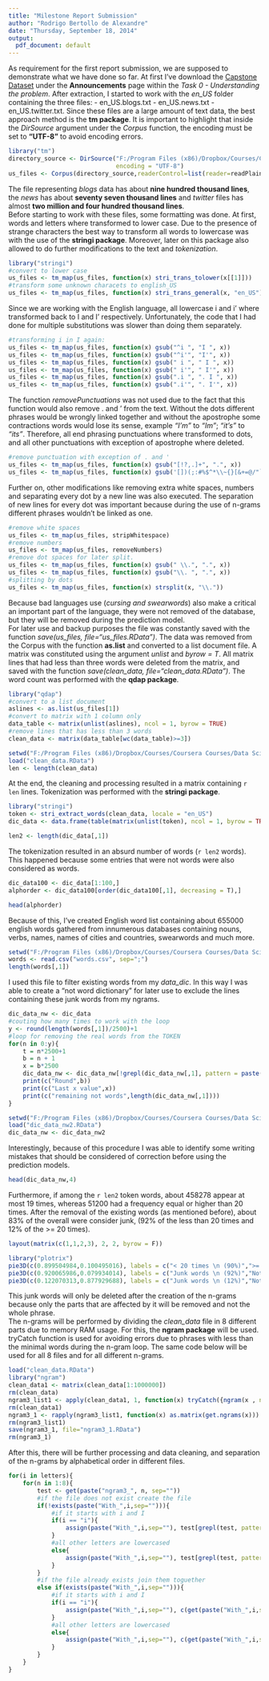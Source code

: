 ---
title: "Milestone Report Submission"
author: "Rodrigo Bertollo de Alexandre"
date: "Thursday, September 18, 2014"
output:
  pdf_document: default
---

As requirement for the first report submission, we are supposed to demonstrate what we have done so far.
At first I've download the [Capstone Dataset]( https://d396qusza40orc.cloudfront.net/dsscapstone/dataset/Coursera-SwiftKey.zip) under the **Announcements** page within the *Task 0 - Understanding the problem*. After extraction, I started to work with the *en_US* folder containing the three files:
- en_US.blogs.txt
- en_US.news.txt
- en_US.twitter.txt.
Since these files are a large amount of text data, the best approach method is the **tm package**. It is important to highlight that inside the *DirSource* argument under the *Corpus* function, the encoding must be set to **"UTF-8"** to avoid encoding errors.
```{r importing files, cache=TRUE, eval=FALSE}
library("tm")
directory_source <- DirSource("F:/Program Files (x86)/Dropbox/Courses/Coursera Courses/Data Science Capstone on Coursera/Data/final/en_US", 
                              encoding = "UTF-8")
us_files <- Corpus(directory_source,readerControl=list(reader=readPlain))
```
The file representing *blogs* data has about **nine hundred thousand lines**, the *news* has about **seventy seven thousand lines** and *twitter* files has almost **two million and four hundred thousand lines**.  
Before starting to work with these files, some formatting was done. At first, words and letters where transformed to lower case. Due to the presence of strange characters the best way to transform all words to lowercase was with the use of the **stringi package**. Moreover, later on this package also allowed to do further modifications to the text and *tokenization*.
```{r tolower, cache=TRUE, eval=FALSE }
library("stringi")
#convert to lower case
us_files <- tm_map(us_files, function(x) stri_trans_tolower(x[[1]]))
#transform some unknown characets to english_US
us_files <- tm_map(us_files, function(x) stri_trans_general(x, "en_US"))
```
Since we are working with the English language, all lowercase i and i' where transformed back to I and I' respectively. Unfortunately, the code that I had done for multiple substitutions was slower than doing them separately.
```{r  convert i to I, cahce=TRUE, eval=FALSE}
#transforming i in I again:
us_files <- tm_map(us_files, function(x) gsub("^i ", "I ", x))
us_files <- tm_map(us_files, function(x) gsub("^i'", "I'", x))
us_files <- tm_map(us_files, function(x) gsub(" i ", " I ", x))
us_files <- tm_map(us_files, function(x) gsub(" i'", " I'", x))
us_files <- tm_map(us_files, function(x) gsub(".i ", ". I ", x))
us_files <- tm_map(us_files, function(x) gsub(".i'", ". I'", x))
```
The function *removePunctuations* was not used due to the fact that this function would also remove . and ' from the text. Without the dots different phrases would be wrongly linked together and without the apostrophe some contractions words would lose its sense, example *"I'm"* to *"Im"*; *"it's"* to *"its"*. Therefore, all end phrasing punctuations where transformed to dots, and all other punctuations with exception of apostrophe where deleted.
```{r  remove punctuatinos, cahce=TRUE, eval=FALSE}
#remove punctuation with exception of . and '
us_files <- tm_map(us_files, function(x) gsub("[!?,.]+", ".", x))
us_files <- tm_map(us_files, function(x) gsub('[])(;:#%$^*\\~{}[&+=@/"`|<>_]+', "", x))
```
Further on, other modifications like removing extra white spaces, numbers and separating every dot by a new line was also executed. The separation of new lines for every dot was important because during the use of n-grams different phrases wouldn't be linked as one.
```{r  strip by line, cahce=TRUE, eval=FALSE}
#remove white spaces
us_files <- tm_map(us_files, stripWhitespace)
#remove numbers
us_files <- tm_map(us_files, removeNumbers)
#remove dot spaces for later split.
us_files <- tm_map(us_files, function(x) gsub(" \\.", ".", x))
us_files <- tm_map(us_files, function(x) gsub("\\. ", ".", x))
#splitting by dots
us_files <- tm_map(us_files, function(x) strsplit(x, "\\."))
```
Because bad languages use (*cursing and swearwords*) also make a critical an important part of the language, they were not removed of the database, but they will be removed during the prediction model.  
For later use and backup purposes the file was constantly saved with the function *save(us_files, file="us_files.RData")*. The data was removed from the Corpus with the function **as.list** and converted to a list document file. A matrix was constituted using the argument *unlist* and *byrow = T*. 
All matrix lines that had less than three words were deleted from the matrix, and saved with the function *save(clean_data, file="clean_data.RData")*. The word count was performed with the **qdap package**.
```{r  transform and clean corpus, cahce=TRUE, eval=FALSE}
library("qdap")
#convert to a list document
aslines <- as.list(us_files[1])
#convert to matrix with 1 column only
data_table <- matrix(unlist(aslines), ncol = 1, byrow = TRUE)
#remove lines that has less than 3 words
clean_data <- matrix(data_table[wc(data_table)>=3])
```
```{r load clean data , cahce=TRUE, echo = FALSE}
setwd("F:/Program Files (x86)/Dropbox/Courses/Coursera Courses/Data Science Capstone on Coursera/Data")
load("clean_data.RData")
len <- length(clean_data)
```
At the end, the cleaning and processing resulted in a matrix containing `r len` lines.
Tokenization was performed with the **stringi package**.
```{r  tokenization, cahce=TRUE}
library("stringi")
token <- stri_extract_words(clean_data, locale = "en_US")
dic_data <- data.frame(table(matrix(unlist(token), ncol = 1, byrow = TRUE)))
```
```{r  , cahce=TRUE, echo = FALSE}
len2 <- length(dic_data[,1])
```
The tokenization resulted in an absurd number of words (`r len2` words). This happened because some entries that were not words were also considered as words.
```{r  strange words, cahce=TRUE}
dic_data100 <- dic_data[1:100,]
alphorder <- dic_data100[order(dic_data100[,1], decreasing = T),]
```
```{r  strange words2, cahce=TRUE}

head(alphorder)
```
Because of this, I've created English word list containing about 655000 english words gathered from innumerous databases containing nouns, verbs, names, names of cities and countries, swearwords and much more.
```{r  word list, cahce=TRUE }
setwd("F:/Program Files (x86)/Dropbox/Courses/Coursera Courses/Data Science Capstone on Coursera/Data")
words <- read.csv("words.csv", sep=";")
length(words[,1])
```
I used this file to filter existing words from my *data_dic*. In this way I was able to create a "not word dictionary" for later use to exclude the lines containing these junk words from my ngrams.
```{r loop , cahce=TRUE, eval=FALSE}
dic_data_nw <- dic_data
#couting how many times to work with the loop
y <- round(length(words[,1])/2500)+1
#loop for removing the real words from the TOKEN
for(n in 0:y){
    t = n*2500+1
    b = n + 1
    x = b*2500
    dic_data_nw <- dic_data_nw[!grepl(dic_data_nw[,1], pattern = paste("^",words[t:x,],"$", collapse="|",sep="")),]
    print(c("Round",b))
    print(c("Last x value",x))
    print(c("remaining not words",length(dic_data_nw[,1])))
}
```
```{r load notword , cahce=TRUE, echo = FALSE}
setwd("F:/Program Files (x86)/Dropbox/Courses/Coursera Courses/Data Science Capstone on Coursera/Data")
load("dic_data_nw2.RData")
dic_data_nw <- dic_data_nw2
```
Interestingly, because of this procedure I was able to identify some writing mistakes that should be considered of correction before using the prediction models.
```{r erros , cahce=TRUE}
head(dic_data_nw,4)
```
Furthermore, if among the `r len2` token words, about 458278 appear at most 19 times, whereas 51200 had a frequency equal or higher than 20 times. After the removal of the existing words (as mentioned before), about 83% of the overall were consider junk, (92% of the less than 20 times and 12% of the >= 20 times).
```{r piechart , cahce=TRUE, echo = FALSE, fig.height=3.5}
layout(matrix(c(1,1,2,3), 2, 2, byrow = F))

library("plotrix")
pie3D(c(0.899504984,0.100495016), labels = c("< 20 times \n (90%)",">= 20 times \n (10%)"),  main="Accumulation of the words by \n the number of time they appear", col=rainbow(2), radius = 0.9)
pie3D(c(0.920065986,0.079934014), labels = c("Junk words \n (92%)","Not junk \n (8%)"),  main="Junk words within the \n words that appeared < 20 times", col=rainbow(2), radius = 3.9)
pie3D(c(0.122070313,0.877929688), labels = c("Junk words \n (12%)","Not junk \n (88%)"),  main="Junk words within the \n words that appeared >= 20 times", col=rainbow(2), radius = 3.9)
```
This junk words will only be deleted after the creation of the n-grams because only the parts that are affected by it will be removed and not the whole phrase.  
The n-grams will be performed by dividing the *clean_data* file in 8 different parts due to memory RAM usage. For this, the **ngram package** will be used. tryCatch function is used for avoiding errors due to phrases with less than the minimal words during the n-gram loop. The same code below will be used for all 8 files and for all different n-grams.
```{r ngram , cahce=TRUE, eval=FALSE}
load("clean_data.RData")
library("ngram")
clean_data1 <- matrix(clean_data[1:1000000])
rm(clean_data)
ngram3_list1 <- apply(clean_data1, 1, function(x) tryCatch({ngram(x , n =3)}, error=function(e){}))
rm(clean_data1)
ngram3_1 <- rapply(ngram3_list1, function(x) as.matrix(get.ngrams(x)))
rm(ngram3_list1)
save(ngram3_1, file="ngram3_1.RData")
rm(ngram3_1)
```
After this, there will be further processing and data cleaning, and separation of the n-grams by alphabetical order in different files.
```{r ngram to files , cahce=TRUE, eval=FALSE}
for(i in letters){
    for(n in 1:8){
        test <- get(paste("ngram3_", n, sep=""))
        #if the file does not exist create the file
        if(!exists(paste("With_",i,sep=""))){
            #if it starts with i and I
            if(i == "i"){
                assign(paste("With_",i,sep=""), test[grepl(test, pattern=paste("^[","iI","]", sep=""))])
            }
            #all other letters are lowercased
            else{
                assign(paste("With_",i,sep=""), test[grepl(test, pattern=paste("^[",i,"]", sep=""))])
            }
        }
        #if the file already exists join them toguether
        else if(exists(paste("With_",i,sep=""))){
            #if it starts with i and I
            if(i == "i"){
                assign(paste("With_",i,sep=""), c(get(paste("With_",i,sep="")), test[grepl(test, pattern=paste("^[","iI","]", sep=""))]))
            }
            #all other letters are lowercased
            else{
                assign(paste("With_",i,sep=""), c(get(paste("With_",i,sep="")), test[grepl(test, pattern=paste("^[",i,"]", sep=""))]))
            }
        }
    }
}
```

